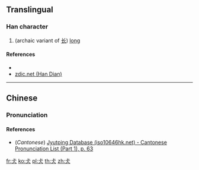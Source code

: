 ==Translingual==

===Han character===
{{Han char|rn=9|rad=人|as=03|sn=5|four=|canj=YMO|ids=⿱上人}}

# (archaic variant of [[长]]) [[long]]

====References====
* {{Han ref|kx=0094.051|dkj=00394|dj=0199.050|hdz=10111.040|uh=4EE7|ud=20199}}
* [http://www.zdic.net/zd/zi/ZdicE4ZdicBBZdicA7.htm zdic.net (Han Dian)]

----

==Chinese==
{{zh-forms}}

===Pronunciation===
{{zh-pron
|m=cháng
|c=coeng4
|mc=
|oc=
|ma=
|cat=a
}}

====References====
* (''Cantonese'') [http://www.iso10646hk.net/jp/document/download.jsp Jyutping Database (iso10646hk.net) - Cantonese Pronunciation List (Part 1), p. 63]

[[fr:仧]]
[[ko:仧]]
[[pl:仧]]
[[th:仧]]
[[zh:仧]]